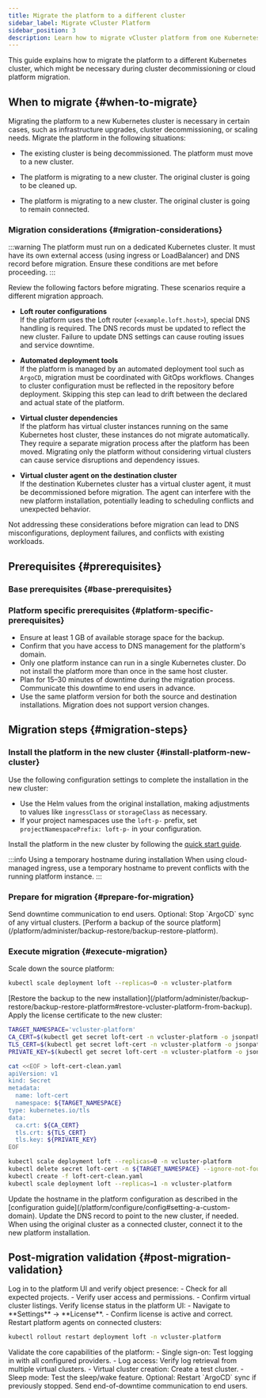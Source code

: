 ```yaml
---
title: Migrate the platform to a different cluster
sidebar_label: Migrate vCluster Platform
sidebar_position: 3
description: Learn how to migrate vCluster platform from one Kubernetes cluster to another.
---
```



This guide explains how to migrate the platform to a different Kubernetes cluster, which might be necessary during cluster decommissioning or cloud platform migration.

## When to migrate {#when-to-migrate}

Migrating the platform to a new Kubernetes cluster is necessary in certain cases, such as infrastructure upgrades, cluster decommissioning, or scaling needs. Migrate the platform in the following situations:

- The existing cluster is being decommissioned. The platform must move to a new cluster.

- The platform is migrating to a new cluster. The original cluster is going to be cleaned up.

- The platform is migrating to a new cluster. The original cluster is going to remain connected.


### Migration considerations {#migration-considerations}

:::warning
The platform must run on a dedicated Kubernetes cluster. It must have its own external access (using ingress or LoadBalancer) and DNS record before migration. Ensure these conditions are met before proceeding.
:::

Review the following factors before migrating. These scenarios require a different migration approach.

- **Loft router configurations**  
  If the platform uses the Loft router (`<example.loft.host>`), special DNS handling is required. The DNS records must be updated to reflect the new cluster. Failure to update DNS settings can cause routing issues and service downtime.

- **Automated deployment tools**  
  If the platform is managed by an automated deployment tool such as `ArgoCD`, migration must be coordinated with GitOps workflows. Changes to cluster configuration must be reflected in the repository before deployment. Skipping this step can lead to drift between the declared and actual state of the platform.

- **Virtual cluster dependencies**  
  If the platform has virtual cluster instances running on the same Kubernetes host cluster, these instances do not migrate automatically. They require a separate migration process after the platform has been moved. Migrating only the platform without considering virtual clusters can cause service disruptions and dependency issues.

- **Virtual cluster agent on the destination cluster**  
  If the destination Kubernetes cluster has a virtual cluster agent, it must be decommissioned before migration. The agent can interfere with the new platform installation, potentially leading to scheduling conflicts and unexpected behavior.

Not addressing these considerations before migration can lead to DNS misconfigurations, deployment failures, and conflicts with existing workloads.

## Prerequisites {#prerequisites}

### Base prerequisites {#base-prerequisites}

<BasePrerequisites />

### Platform specific prerequisites {#platform-specific-prerequisites}

- Ensure at least 1 GB of available storage space for the backup.
- Confirm that you have access to DNS management for the platform's domain.
- Only one platform instance can run in a single Kubernetes cluster. Do not install the platform more than once in the same host cluster.
- Plan for 15–30 minutes of downtime during the migration process. Communicate this downtime to end users in advance.
- Use the same platform version for both the source and destination installations. Migration does not support version changes.

<!-- vale off -->
## Migration steps {#migration-steps}

<Flow id="migration procedure">

### Install the platform in the new cluster {#install-platform-new-cluster}
<Step>
Use the following configuration settings to complete the installation in the new cluster:

- Use the Helm values from the original installation, making adjustments to values like `ingressClass` or `storageClass` as necessary.
- If your project namespaces use the `loft-p-` prefix, set `projectNamespacePrefix: loft-p-` in your configuration.
</Step>

<Step>

Install the platform in the new cluster by following the [quick start guide](/platform/install/quick-start-guide).

:::info Using a temporary hostname during installation
When using cloud-managed ingress, use a temporary hostname to prevent conflicts with the running platform instance.
:::
</Step>

### Prepare for migration {#prepare-for-migration}

<Step>
Send downtime communication to end users.
</Step>

<Step>
Optional: Stop `ArgoCD` sync of any virtual clusters.
</Step>

<Step>
[Perform a backup of the source platform](/platform/administer/backup-restore/backup-restore-platform).
</Step>

### Execute migration {#execute-migration}

<Step>
Scale down the source platform:

```bash title="Scale down the platform deployment"
kubectl scale deployment loft --replicas=0 -n vcluster-platform
```
</Step>

<Step>
[Restore the backup to the new installation](/platform/administer/backup-restore/backup-restore-platform#restore-vcluster-platform-from-backup).
</Step>

<Step>
Apply the license certificate to the new cluster:

```bash title="Capture certificate data from the source cluster"
TARGET_NAMESPACE='vcluster-platform'
CA_CERT=$(kubectl get secret loft-cert -n vcluster-platform -o jsonpath="{.data.ca\.crt}")
TLS_CERT=$(kubectl get secret loft-cert -n vcluster-platform -o jsonpath="{.data.tls\.crt}")
PRIVATE_KEY=$(kubectl get secret loft-cert -n vcluster-platform -o jsonpath="{.data.tls\.key}")

cat <<EOF > loft-cert-clean.yaml
apiVersion: v1
kind: Secret
metadata:
  name: loft-cert
  namespace: ${TARGET_NAMESPACE}
type: kubernetes.io/tls
data:
  ca.crt: ${CA_CERT}
  tls.crt: ${TLS_CERT}
  tls.key: ${PRIVATE_KEY}
EOF
```

```bash title="Apply certificate to the target cluster"
kubectl scale deployment loft --replicas=0 -n vcluster-platform
kubectl delete secret loft-cert -n ${TARGET_NAMESPACE} --ignore-not-found
kubectl create -f loft-cert-clean.yaml
kubectl scale deployment loft --replicas=1 -n vcluster-platform
```

</Step>
<Step>
Update the hostname in the platform configuration as described in the [configuration guide](/platform/configure/config#setting-a-custom-domain).
</Step>
<Step>
Update the DNS record to point to the new cluster, if needed.
</Step>
<Step>
When using the original cluster as a connected cluster, connect it to the new platform installation.
</Step>

</Flow>

## Post-migration validation {#post-migration-validation}
<Flow id="post-migration validation">
<Step>
Log in to the platform UI and verify object presence:
   - Check for all expected projects.
   - Verify user access and permissions.
   - Confirm virtual cluster listings.
</Step>
<Step>
Verify license status in the platform UI:
   - Navigate to **Settings** → **License**.
   - Confirm license is active and correct.
</Step>
<Step>
Restart platform agents on connected clusters:

```bash title="Restart platform agent"
kubectl rollout restart deployment loft -n vcluster-platform
```
</Step>
<Step>
Validate the core capabilities of the platform:
  - Single sign-on: Test logging in with all configured providers.
  - Log access: Verify log retrieval from multiple virtual clusters.
  - Virtual cluster creation: Create a test cluster.
  - Sleep mode: Test the sleep/wake feature.
</Step>
<Step>
Optional: Restart `ArgoCD` sync if previously stopped.
</Step>
<Step>
Send end-of-downtime communication to end users.
</Step>
</Flow>
<!-- vale on -->
